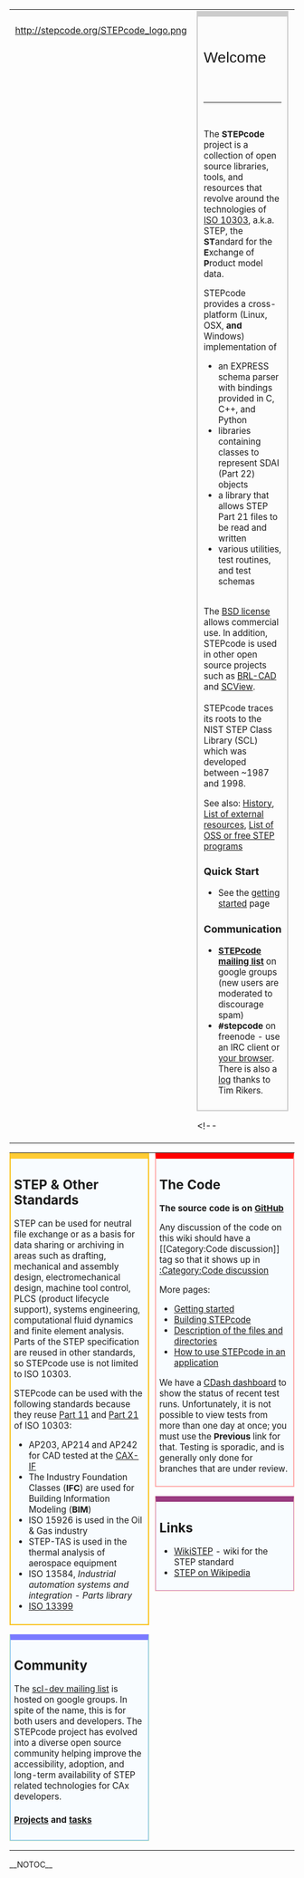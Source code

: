 {|border="0" style="width:100%; margin:0; padding:0;"
|-
|style=" vertical-align:top; horizontal-align:center; margin:0; padding:10px; "| http://stepcode.org/STEPcode_logo.png
|style="vertical-align:top; margin:0; padding:0px; "|
|<div style="padding:0px; margin:0; border:1px solid #CCC; border-top:0;">
<div style="background-color:#FCFCFC; border:1px solid #CCC; border-top:10px solid #CCC; font-size:95%; padding:10px;">

<div style="font-family:Verdana, Arial, Helvetica, sans-serif; font-size: 175%; padding-top:20px;">Welcome<div style="float: right;"><google1 style="3"></google1></div></div> 
<div style="padding-top:22px;padding-bottom:15px;"><hr /></div>
<!-- == Introduction == -->
The '''STEPcode''' project is a collection of open source libraries, tools, and resources that revolve around the technologies of [http://en.wikipedia.org/w/index.php?title=ISO_10303 ISO 10303], a.k.a. STEP, the '''ST'''andard for the '''E'''xchange of '''P'''roduct model data.

STEPcode provides a cross-platform (Linux, OSX, '''and''' Windows) implementation of
* an EXPRESS schema parser with bindings provided in C, C++, and Python
* libraries containing classes to represent SDAI (Part 22) objects
* a library that allows STEP Part 21 files to be read and written
* various utilities, test routines, and test schemas
<br>
The [http://github.com/stepcode/stepcode/blob/master/COPYING BSD license] allows commercial use. In addition, STEPcode is used in other open source projects such as [http://www.brl-cad.org BRL-CAD] and [http://github.com/LaurentBauer/SCView SCView].
<br><br>
STEPcode traces its roots to the NIST STEP Class Library (SCL) which was developed between ~1987 and 1998.

See also: [[History]], [[List of external resources]], [[List of OSS or free STEP programs]]

=== Quick Start ===
* See the [[Getting started|getting started]] page

=== Communication ===
* '''[https://groups.google.com/forum/#!forum/scl-dev STEPcode mailing list]''' on google groups (new users are moderated to discourage spam)
* '''#stepcode''' on freenode - use an IRC client or [http://webchat.freenode.net/?channels=stepcode your browser]. There is also a [http://ibot.rikers.org/%23stepcode/ log] thanks to Tim Rikers.

</div></div>

<!--
|style=" vertical-align:center; margin:0; padding:0; padding-left:5px;"| 
<div style="padding:0; margin:0; border:1px solid #CCC; border-top:0;">
<div style="background-color:#FCFCFC; border:1px solid #CCC; border-top:10px solid #CCC; font-size:95%; margin-bottom:0em; padding:0.4em; padding-top:0;">
__TOC__
</div></div>
-->
|}

{|border="0" style="width:100%; margin:0; padding:0;"
|-
|style="width:40%; vertical-align:top; margin:0; padding:0; padding-right:5px;"|
<div style="padding:0; margin:0; border:1px solid #FFCC33; border-top:0; margin-bottom:1.0em;">
<div style="background-color:#F8FCFF; border:1px solid #F5B800; border-top:10px solid #FFCC33; font-size:95%; margin-bottom:0em; padding:0.4em; padding-top:0;">

== STEP & Other Standards ==
STEP can be used for neutral file exchange or as a basis for data sharing or archiving in areas such as drafting, mechanical and assembly design, electromechanical design, machine tool control, PLCS (product lifecycle support), systems engineering, computational fluid dynamics and finite element analysis.  Parts of the STEP specification are reused in other standards, so STEPcode use is not limited to ISO 10303.

STEPcode can be used with the following standards because they reuse [http://en.wikipedia.org/wiki/ISO_10303-11 Part 11] and [http://en.wikipedia.org/wiki/ISO_10303-21 Part 21] of ISO 10303:
* AP203, AP214 and AP242 for CAD tested at the [http://www.cax-if.org CAX-IF]
* The Industry Foundation Classes ('''IFC''') are used for Building Information Modeling ('''BIM''')
* ISO 15926 is used in the Oil & Gas industry
* STEP-TAS is used in the thermal analysis of aerospace equipment
* ISO 13584, ''Industrial automation systems and integration - Parts library''
* [http://en.wikipedia.org/wiki/ISO_13399 ISO 13399]

</div></div>
<div style="padding:0; margin:0; border:1px solid #C3E4BA; border-top:0; margin-bottom:1.0em;">
<div style="background-color:#F8FCFF; border:1px solid #7ABDFF; border-top:10px solid #7A7AFF; font-size:95%; margin-bottom:0em; padding:0.4em; padding-top:0;">

== Community ==
The [http://groups.google.com/forum/?fromgroups#!forum/scl-dev scl-dev mailing list] is hosted on google groups. In spite of the name, this is for both users and developers.
The STEPcode project has evolved into a diverse open source community helping improve the accessibility, adoption, and long-term availability of STEP related technologies for CAx developers.

==== [[List of projects|Projects]] and [[List of tasks|tasks]] ====

</div></div>
<!--
<div style="padding:0; margin:0; border:1px solid #FFFF99; border-top:0; margin-bottom:1.0em;">
<div style="background-color:#F8FCFF; border:1px solid #FFD16D; border-top:10px solid #FFD16D; font-size:95%; margin-bottom:0em; padding:0.4em; padding-top:0;">
== pages ==
* one
* two 
</div></div>
-->

|style="width:40%; vertical-align:top; margin:0; padding:0; padding-left:5px;"| 
<div style="padding:0; margin:0; border:1px solid #FCC; border-top:0; margin-bottom:1.0em;">
<div style="background-color:#F8FCFF; border:1px solid #FF9090; border-top:10px solid #FF0000; font-size:95%; margin-bottom:0em; padding:0.4em; padding-top:0;">

== The Code ==
'''The source code is on [http://github.com/stepcode/stepcode GitHub]'''

Any discussion of the code on this wiki should have a <nowiki>[[Category:Code discussion]]</nowiki> tag so that it shows up in [[:Category:Code discussion]]

More pages:
* [[Getting started]]
* [[Building STEPcode]]
* [[Files and directories|Description of the files and directories]]
* [[How to use STEPcode in an application]]

We have a [http://my.cdash.org/index.php?project=StepClassLibrary CDash dashboard] to show the status of recent test runs. Unfortunately, it is not possible to view tests from more than one day at once; you must use the '''Previous''' link for that. Testing is sporadic, and is generally only done for branches that are under review.

</div></div>

<div style="padding:0; margin:0; border:1px solid #FFD8C3; border-top:0; margin-bottom:1.0em;">
<div style="background-color:#F8FCFF; border:1px solid #CE82B9; border-top:10px solid #9A3C80; font-size:95%; margin-bottom:0em; padding:0.4em; padding-top:0;">

== Links  ==
* [http://wikistep.org/ WikiSTEP] - wiki for the STEP standard
* [http://en.wikipedia.org/w/index.php?title=ISO_10303 STEP on Wikipedia]

</div></div>


|}

__NOTOC__